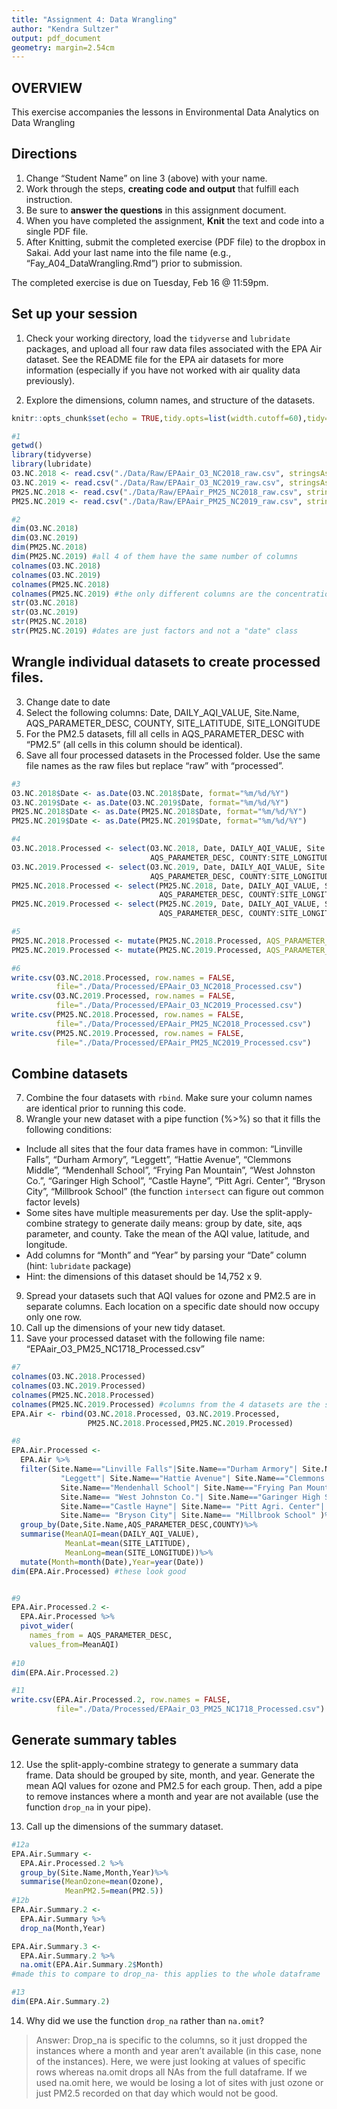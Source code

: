 ```yaml
---
title: "Assignment 4: Data Wrangling"
author: "Kendra Sultzer"
output: pdf_document
geometry: margin=2.54cm
---
```


## OVERVIEW

This exercise accompanies the lessons in Environmental Data Analytics on Data Wrangling 

## Directions
1. Change "Student Name" on line 3 (above) with your name.
2. Work through the steps, **creating code and output** that fulfill each instruction.
3. Be sure to **answer the questions** in this assignment document.
4. When you have completed the assignment, **Knit** the text and code into a single PDF file.
5. After Knitting, submit the completed exercise (PDF file) to the dropbox in Sakai. Add your last name into the file name (e.g., "Fay_A04_DataWrangling.Rmd") prior to submission.

The completed exercise is due on Tuesday, Feb 16 @ 11:59pm.

## Set up your session 
1. Check your working directory, load the `tidyverse` and `lubridate` packages, and upload all four raw data files associated with the EPA Air dataset. See the README file for the EPA air datasets for more information (especially if you have not worked with air quality data previously). 

2. Explore the dimensions, column names, and structure of the datasets. 
```r
knitr::opts_chunk$set(echo = TRUE,tidy.opts=list(width.cutoff=60),tidy=FALSE)

```



```r

#1
getwd()
library(tidyverse)
library(lubridate)
O3.NC.2018 <- read.csv("./Data/Raw/EPAair_O3_NC2018_raw.csv", stringsAsFactors = TRUE)
O3.NC.2019 <- read.csv("./Data/Raw/EPAair_O3_NC2019_raw.csv", stringsAsFactors = TRUE)
PM25.NC.2018 <- read.csv("./Data/Raw/EPAair_PM25_NC2018_raw.csv", stringsAsFactors = TRUE)
PM25.NC.2019 <- read.csv("./Data/Raw/EPAair_PM25_NC2019_raw.csv", stringsAsFactors = TRUE)

#2
dim(O3.NC.2018)
dim(O3.NC.2019)
dim(PM25.NC.2018)
dim(PM25.NC.2019) #all 4 of them have the same number of columns
colnames(O3.NC.2018)
colnames(O3.NC.2019)
colnames(PM25.NC.2018)
colnames(PM25.NC.2019) #the only different columns are the concentration ones
str(O3.NC.2018)
str(O3.NC.2019)
str(PM25.NC.2018)
str(PM25.NC.2019) #dates are just factors and not a "date" class

```

## Wrangle individual datasets to create processed files.
3. Change date to date
4. Select the following columns: Date, DAILY_AQI_VALUE, Site.Name, AQS_PARAMETER_DESC, COUNTY, SITE_LATITUDE, SITE_LONGITUDE
5. For the PM2.5 datasets, fill all cells in AQS_PARAMETER_DESC with "PM2.5" (all cells in this column should be identical).
6. Save all four processed datasets in the Processed folder. Use the same file names as the raw files but replace "raw" with "processed".

```r
#3
O3.NC.2018$Date <- as.Date(O3.NC.2018$Date, format="%m/%d/%Y")
O3.NC.2019$Date <- as.Date(O3.NC.2019$Date, format="%m/%d/%Y")
PM25.NC.2018$Date <- as.Date(PM25.NC.2018$Date, format="%m/%d/%Y")
PM25.NC.2019$Date <- as.Date(PM25.NC.2019$Date, format="%m/%d/%Y")

#4
O3.NC.2018.Processed <- select(O3.NC.2018, Date, DAILY_AQI_VALUE, Site.Name, 
                               AQS_PARAMETER_DESC, COUNTY:SITE_LONGITUDE)
O3.NC.2019.Processed <- select(O3.NC.2019, Date, DAILY_AQI_VALUE, Site.Name, 
                               AQS_PARAMETER_DESC, COUNTY:SITE_LONGITUDE )
PM25.NC.2018.Processed <- select(PM25.NC.2018, Date, DAILY_AQI_VALUE, Site.Name, 
                                 AQS_PARAMETER_DESC, COUNTY:SITE_LONGITUDE)
PM25.NC.2019.Processed <- select(PM25.NC.2019, Date, DAILY_AQI_VALUE, Site.Name, 
                                 AQS_PARAMETER_DESC, COUNTY:SITE_LONGITUDE)

#5
PM25.NC.2018.Processed <- mutate(PM25.NC.2018.Processed, AQS_PARAMETER_DESC="PM2.5")
PM25.NC.2019.Processed <- mutate(PM25.NC.2019.Processed, AQS_PARAMETER_DESC="PM2.5")

#6
write.csv(O3.NC.2018.Processed, row.names = FALSE, 
          file="./Data/Processed/EPAair_O3_NC2018_Processed.csv")
write.csv(O3.NC.2019.Processed, row.names = FALSE,
          file="./Data/Processed/EPAair_O3_NC2019_Processed.csv")
write.csv(PM25.NC.2018.Processed, row.names = FALSE,
          file="./Data/Processed/EPAair_PM25_NC2018_Processed.csv")
write.csv(PM25.NC.2019.Processed, row.names = FALSE,
          file="./Data/Processed/EPAair_PM25_NC2019_Processed.csv")

```


## Combine datasets
7. Combine the four datasets with `rbind`. Make sure your column names are identical prior to running this code. 
8. Wrangle your new dataset with a pipe function (%>%) so that it fills the following conditions: 

* Include all sites that the four data frames have in common: "Linville Falls", "Durham Armory", "Leggett", "Hattie Avenue", "Clemmons Middle", "Mendenhall School", "Frying Pan Mountain", "West Johnston Co.", "Garinger High School", "Castle Hayne", "Pitt Agri. Center", "Bryson City", "Millbrook School" (the function `intersect` can figure out common factor levels)
* Some sites have multiple measurements per day. Use the split-apply-combine strategy to generate daily means: group by date, site, aqs parameter, and county. Take the mean of the AQI value, latitude, and longitude.
* Add columns for "Month" and "Year" by parsing your "Date" column (hint: `lubridate` package)
* Hint: the dimensions of this dataset should be 14,752 x 9.

9. Spread your datasets such that AQI values for ozone and PM2.5 are in separate columns. Each location on a specific date should now occupy only one row.
10. Call up the dimensions of your new tidy dataset.
11. Save your processed dataset with the following file name: "EPAair_O3_PM25_NC1718_Processed.csv"

```r
#7
colnames(O3.NC.2018.Processed)
colnames(O3.NC.2019.Processed)
colnames(PM25.NC.2018.Processed)
colnames(PM25.NC.2019.Processed) #columns from the 4 datasets are the same
EPA.Air <- rbind(O3.NC.2018.Processed, O3.NC.2019.Processed,
                 PM25.NC.2018.Processed,PM25.NC.2019.Processed)

#8
EPA.Air.Processed <- 
  EPA.Air %>%
  filter(Site.Name=="Linville Falls"|Site.Name=="Durham Armory"| Site.Name==
           "Leggett"| Site.Name=="Hattie Avenue"| Site.Name=="Clemmons Middle"| 
           Site.Name=="Mendenhall School"| Site.Name=="Frying Pan Mountain"|  
           Site.Name== "West Johnston Co."| Site.Name=="Garinger High School"| 
           Site.Name=="Castle Hayne"| Site.Name== "Pitt Agri. Center"| 
           Site.Name== "Bryson City"| Site.Name== "Millbrook School" )%>%
  group_by(Date,Site.Name,AQS_PARAMETER_DESC,COUNTY)%>%
  summarise(MeanAQI=mean(DAILY_AQI_VALUE),
            MeanLat=mean(SITE_LATITUDE),
            MeanLong=mean(SITE_LONGITUDE))%>%
  mutate(Month=month(Date),Year=year(Date))
dim(EPA.Air.Processed) #these look good


#9
EPA.Air.Processed.2 <-
  EPA.Air.Processed %>%
  pivot_wider(
    names_from = AQS_PARAMETER_DESC,
    values_from=MeanAQI)
  
#10
dim(EPA.Air.Processed.2)

#11
write.csv(EPA.Air.Processed.2, row.names = FALSE,
          file="./Data/Processed/EPAair_O3_PM25_NC1718_Processed.csv")

```


## Generate summary tables
12. Use the split-apply-combine strategy to generate a summary data frame. Data should be grouped by site, month, and year. Generate the mean AQI values for ozone and PM2.5 for each group. Then, add a pipe to remove instances where a month and year are not available (use the function `drop_na` in your pipe). 

13. Call up the dimensions of the summary dataset.

```r
#12a
EPA.Air.Summary <- 
  EPA.Air.Processed.2 %>%
  group_by(Site.Name,Month,Year)%>%
  summarise(MeanOzone=mean(Ozone),
            MeanPM2.5=mean(PM2.5))
#12b
EPA.Air.Summary.2 <-
  EPA.Air.Summary %>%
  drop_na(Month,Year)

EPA.Air.Summary.3 <-
  EPA.Air.Summary.2 %>%
  na.omit(EPA.Air.Summary.2$Month)
#made this to compare to drop_na- this applies to the whole dataframe

#13
dim(EPA.Air.Summary.2)
```

14. Why did we use the function `drop_na` rather than `na.omit`?

> Answer: Drop_na is specific to the columns, so it just dropped the instances where a month and year aren't available (in this case, none of the instances).  Here, we were just looking at values of specific rows whereas na.omit drops all NAs from the full dataframe. If we used na.omit here, we would be losing a lot of sites with just ozone or just PM2.5 recorded on that day which would not be good. 
